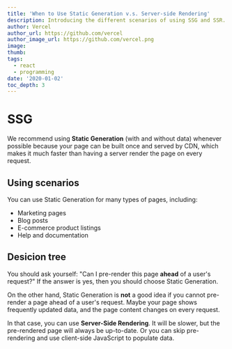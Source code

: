 ```yaml
---
title: 'When to Use Static Generation v.s. Server-side Rendering'
description: Introducing the different scenarios of using SSG and SSR.
author: Vercel
author_url: https://github.com/vercel
author_image_url: https://github.com/vercel.png
image:
thumb: 
tags:
  - react
  - programming
date: '2020-01-02'
toc_depth: 3
---
```


# SSG
We recommend using **Static Generation** (with and without data) whenever possible because your page can be built once and served by CDN, which makes it much faster than having a server render the page on every request.

## Using scenarios
You can use Static Generation for many types of pages, including:

- Marketing pages
- Blog posts
- E-commerce product listings
- Help and documentation

## Desicion tree
You should ask yourself: "Can I pre-render this page **ahead** of a user's request?" If the answer is yes, then you should choose Static Generation.

On the other hand, Static Generation is **not** a good idea if you cannot pre-render a page ahead of a user's request. Maybe your page shows frequently updated data, and the page content changes on every request.

In that case, you can use **Server-Side Rendering**. It will be slower, but the pre-rendered page will always be up-to-date. Or you can skip pre-rendering and use client-side JavaScript to populate data.

